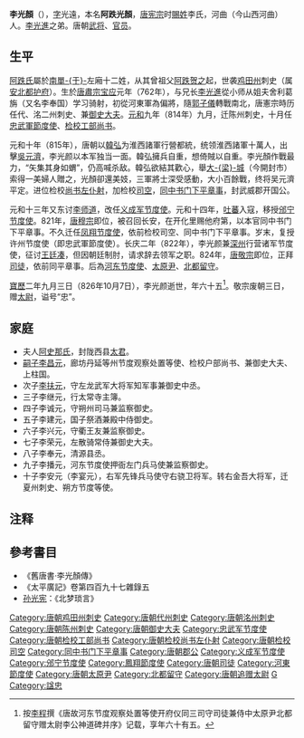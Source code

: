 '''李光顏'''（{{bd|762年||826年|10月7日|catIdx=L}}），[[表字|字]]光遠，本名'''阿跌光顏'''，[[唐宪宗|唐宪宗]]时[[賜姓|賜姓]]李氏，河曲（今山西河曲）人。[[阿跌光進|李光進]]之弟。唐朝[[武将|武将]]、[[官员|官员]]。

== 生平 ==

[[阿跌氏|阿跌氏]]屬於[[南單于|南單-{于}-]]左廂十二姓，从其曾祖父[[阿跌贺之|阿跌贺之]]起，世袭[[鸡田州|鸡田州]]刺史（属[[安北都护府|安北都护府]]）。生於[[唐肅宗|唐肅宗]][[宝应_(年号)|宝应]]元年（762年），与兄长[[阿跌光進|李光進]]從小师从姐夫舍利葛旃（又名李奉国）学习骑射，初從河東軍為偏將，隨[[郭子儀|郭子儀]]轉戰南北，唐憲宗時历任代、洺二州刺史、兼[[御史大夫|御史大夫]]。[[元和_(唐朝)|元和]]九年（814年）九月，迁陈州刺史，十月任[[忠武軍節度使|忠武軍節度使]]、[[检校|检校]][[工部尚书|工部尚书]]。

元和十年（815年），唐朝以[[韓弘|韓弘]]为淮西諸軍行營都統，统领淮西諸軍十萬人，出擊[[吳元濟|吳元濟]]，李光颜以本军独当一面。韓弘擁兵自重，想倚賊以自重。李光顏作戰最力，“矢集其身如蝟”，仍高喊杀敌。韓弘欲結其歡心，舉[[大梁城|大-{梁}-城]]（今開封市）索得一美婦人贈之，光顏卻還美妓，三軍將士深受感動，大小百餘戰，终将吴元濟平定。进位检校[[尚书左仆射|尚书左仆射]]，加检校[[司空|司空]]，[[同中书门下平章事|同中书门下平章事]]，封武威郡开国公。

元和十三年又东讨[[李师道|李师道]]，改任[[义成军节度使|义成军节度使]]。元和十四年，[[吐蕃|吐蕃]]入寇，移授[[邠宁节度使|邠宁节度使]]。821年，[[唐穆宗|唐穆宗]]即位，被召回长安，在开化里赐他府第，以本官同中书门下平章事。不久迁任[[凤翔节度使|凤翔节度使]]，依前检校司空、同中书门下平章事。岁末，复授许州节度使（即忠武軍節度使）。长庆二年（822年），李光颜兼[[深州|深州]]行营诸军节度使，征讨[[王廷凑|王廷凑]]，但因朝廷制肘，请求辞去领军之职。824年，[[唐敬宗|唐敬宗]]即位，正拜[[司徒|司徒]]，依前同平章事。后為[[河东节度使|河东节度使]]、[[太原尹|太原尹]]、[[北都留守|北都留守]]。

[[寶曆_(唐朝)|寶歷]]二年九月三日（826年10月7日），李光颜逝世，年六十五<ref>按[[李程|李程]]撰《唐故河东节度观察处置等使开府仪同三司守司徒兼侍中太原尹北都留守赠太尉李公神道碑并序》记载，享年六十有五。</ref>。敬宗废朝三日，赠[[太尉|太尉]]，谥号“忠”。

== 家庭 ==

*夫人[[阿史那氏|阿史那氏]]，封陇西县[[太君_(封号)|太君]]。
*[[嗣子|嗣子]][[李昌元|李昌元]]，廊坊丹延等州节度观察处置等使、检校户部尚书、兼御史大夫、上柱国。
*次子[[李扶元|李扶元]]，守左龙武军大将军知军事兼御史中丞。
*三子李继元，行太常寺主簿。
*四子李诚元，守朔州司马兼监察御史。
*五子李建元，国子祭酒兼殿中侍御史。
*六子李兴元，守衢王友兼监察御史。
*七子李荣元，左散骑常侍兼御史大夫。
*八子李奉元，清源县丞。
*九子李播元，河东节度使押衙左门兵马使兼监察御史。
*十子李安元（李宴元），右军先锋兵马使守右骁卫将军。转右金吾大将军，迁夏州刺史、朔方节度等使。

== 注释 ==

{{reflist}}

==參考書目==

* 《舊唐書·李光顏傳》
* 《太平廣記》卷第四百九十七雜錄五
* [[孙光宪|孙光宪]]：《北梦琐言》
{{start box}}
{{s-before|[[韩弘|韩弘]]}}
{{s-title|[[唐朝|唐朝]][[司徒|司徒]]|824年—826年}}
{{s-after|[[乌重胤|乌重胤]]}}
{{end box}}

{{DEFAULTSORT:L}}
[[Category:唐朝鸡田州刺史|Category:唐朝鸡田州刺史]]
[[Category:唐朝代州刺史|Category:唐朝代州刺史]]
[[Category:唐朝洺州刺史|Category:唐朝洺州刺史]]
[[Category:唐朝陈州刺史|Category:唐朝陈州刺史]]
[[Category:唐朝御史大夫|Category:唐朝御史大夫]]
[[Category:忠武军节度使|Category:忠武军节度使]]
[[Category:唐朝检校工部尚书|Category:唐朝检校工部尚书]]
[[Category:唐朝检校尚书左仆射|Category:唐朝检校尚书左仆射]]
[[Category:唐朝检校司空|Category:唐朝检校司空]]
[[Category:同中书门下平章事|Category:同中书门下平章事]]
[[Category:唐朝郡公|Category:唐朝郡公]]
[[Category:义成军节度使|Category:义成军节度使]]
[[Category:邠宁节度使|Category:邠宁节度使]]
[[Category:鳳翔節度使|Category:鳳翔節度使]]
[[Category:唐朝司徒|Category:唐朝司徒]]
[[Category:河東節度使|Category:河東節度使]]
[[Category:唐朝太原尹|Category:唐朝太原尹]]
[[Category:北都留守|Category:北都留守]]
[[Category:唐朝追赠太尉|Category:唐朝追赠太尉]]
[[Category:唐朝赐李姓者|G]]
[[Category:諡忠|Category:諡忠]]